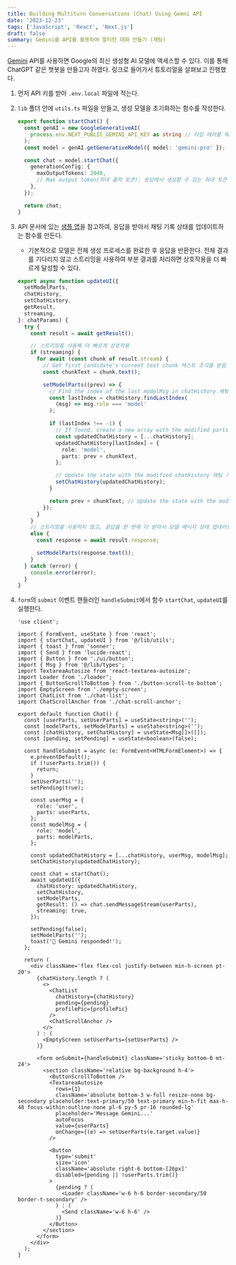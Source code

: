 ```yaml
---
title: Building Multiturn Conversations (Chat) Using Gemni API
date: '2023-12-23'
tags: ['JavaScript', 'React', 'Next.js']
draft: false
summary: Gemini를 API를 활용하여 멀티턴 대화 만들기 (채팅)
---
```


[Gemini](https://ai.google.dev) API를 사용하면 Google의 최신 생성형 AI 모델에 액세스할 수 있다. 이를 통해 ChatGPT 같은 챗봇을 만들고자 하였다. 링크로 들어가서 튜토리얼을 살펴보고 진행했다.

1. 먼저 API 키를 받아 `.env.local` 파일에 적는다.

2. `lib` 폴더 안에 `utils.ts` 파일을 만들고, 생성 모델을 초기화하는 함수를 작성한다.

    ```ts:lib/utils.ts
    export function startChat() {
      const genAI = new GoogleGenerativeAI(
        process.env.NEXT_PUBLIC_GEMINI_API_KEY as string // 타입 에러를 해결하기 위한 type assertion
      );
      const model = genAI.getGenerativeModel({ model: 'gemini-pro' }); // gemini-pro 모델 사용

      const chat = model.startChat({
        generationConfig: {
          maxOutputTokens: 2048, 
          // Max output token(최대 출력 토큰): 응답에서 생성할 수 있는 최대 토큰 수를 지정. 토큰 1개는 약 4자(영문 기준). 100개 토큰은 약 60~80개 단어에 해당
        },
      });

      return chat;
    }
    ```

3. API 문서에 있는 [샘플 앱](https://github.com/google/generative-ai-js/tree/main/samples/web)을 참고하여, 응답을 받아서 채팅 기록 상태를 업데이트하는 함수를 만든다.
    - 기본적으로 모델은 전체 생성 프로세스를 완료한 후 응답을 반환한다. 전체 결과를 기다리지 않고 스트리밍을 사용하여 부분 결과를 처리하면 상호작용을 더 빠르게 달성할 수 있다.
    
    ```ts:lib/utils.ts
    export async function updateUI({
      setModelParts,
      chatHistory,
      setChatHistory,
      getResult,
      streaming,
    }: chatParams) {
      try {
        const result = await getResult();
    
        // 스트리밍을 사용해 더 빠르게 상호작용
        if (streaming) {
          for await (const chunk of result.stream) {
            // Get first candidate's current text chunk 텍스트 조각을 받음
            const chunkText = chunk.text();

            setModelParts((prev) => {
              // Find the index of the last modelMsg in chatHistory 채팅 기록 중 마지막 모델 메시지의 인덱스를 찾음
              const lastIndex = chatHistory.findLastIndex(
                (msg) => msg.role === 'model'
              );

              if (lastIndex !== -1) {
                // If found, create a new array with the modified parts property 마지막 모델 메시지의 원래 텍스트에 응답으로 받은 텍스트 조각을 추가
                const updatedChatHistory = [...chatHistory];
                updatedChatHistory[lastIndex] = {
                  role: 'model',
                  parts: prev + chunkText,
                };

                // Update the state with the modified chatHistory 채팅 기록 상태 업데이트
                setChatHistory(updatedChatHistory);
              }

              return prev + chunkText; // Update the state with the modified value 모델 메시지 상태 업데이트
            });
          }
        } 
        // 스트리밍을 사용하지 않고, 응답을 한 번에 다 받아서 모델 메시지 상태 업데이트 
        else {
          const response = await result.response;

          setModelParts(response.text());
        }
      } catch (error) {
        console.error(error);
      }
    }
    ```

4. `form`의 `submit` 이벤트 핸들러인 `handleSubmit`에서 함수 `startChat`, `updateUI`를 실행한다.

    ```tsx:components/chat.tsx
    'use client';
    
    import { FormEvent, useState } from 'react';
    import { startChat, updateUI } from '@/lib/utils';
    import { toast } from 'sonner';
    import { Send } from 'lucide-react';
    import { Button } from './ui/button';
    import { Msg } from '@/lib/types';
    import TextareaAutosize from 'react-textarea-autosize';
    import Loader from './loader';
    import { ButtonScrollToBottom } from './button-scroll-to-bottom';
    import EmptyScreen from './empty-screen';
    import ChatList from './chat-list';
    import ChatScrollAnchor from './chat-scroll-anchor';
    
    export default function Chat() {  
      const [userParts, setUserParts] = useState<string>('');
      const [modelParts, setModelParts] = useState<string>('');
      const [chatHistory, setChatHistory] = useState<Msg[]>([]);
      const [pending, setPending] = useState<boolean>(false);
    
      const handleSubmit = async (e: FormEvent<HTMLFormElement>) => {
        e.preventDefault();
        if (!userParts.trim()) {
          return;
        }
        setUserParts('');
        setPending(true);
    
        const userMsg = {
          role: 'user',
          parts: userParts,
        };
        const modelMsg = {
          role: 'model',
          parts: modelParts,
        };
    
        const updatedChatHistory = [...chatHistory, userMsg, modelMsg];
        setChatHistory(updatedChatHistory);
    
        const chat = startChat();
        await updateUI({
          chatHistory: updatedChatHistory,
          setChatHistory,
          setModelParts,
          getResult: () => chat.sendMessageStream(userParts),
          streaming: true,
        });
    
        setPending(false);
        setModelParts('');
        toast('🥳 Gemini responded!');
      };
    
      return (
        <div className='flex flex-col justify-between min-h-screen pt-20'>
          {chatHistory.length ? (
            <>
              <ChatList
                chatHistory={chatHistory}
                pending={pending}
                profilePic={profilePic}
              />
              <ChatScrollAnchor />
            </>
          ) : (
            <EmptyScreen setUserParts={setUserParts} />
          )}
    
          <form onSubmit={handleSubmit} className='sticky bottom-0 mt-24'>
            <section className='relative bg-background h-4'>
              <ButtonScrollToBottom />
              <TextareaAutosize
                rows={1}
                className='absolute bottom-3 w-full resize-none bg-secondary placeholder:text-primary/50 text-primary min-h-fit max-h-48 focus-within:outline-none pl-6 py-5 pr-16 rounded-lg'
                placeholder='Message Gemini...'
                autoFocus
                value={userParts}
                onChange={(e) => setUserParts(e.target.value)}
              />
    
              <Button
                type='submit'
                size='icon'
                className='absolute right-6 bottom-[26px]'
                disabled={pending || !userParts.trim()}
              >
                {pending ? (
                  <Loader className='w-6 h-6 border-secondary/50 border-t-secondary' />
                ) : (
                  <Send className='w-6 h-6' />
                )}
              </Button>
            </section>
          </form>
        </div>
      );
    }
    ```